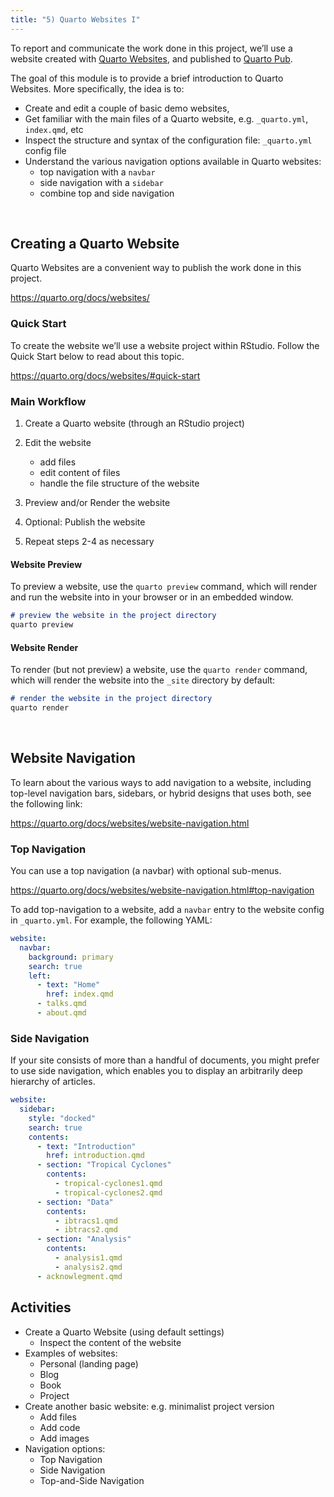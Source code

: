 ```yaml
---
title: "5) Quarto Websites I"
---
```


To report and communicate the work done in this project, we'll use a website created with <a href="https://quarto.org/docs/websites/" target="_blank">Quarto Websites</a>, and published to <a href="https://quartopub.com/" target="_blank">Quarto Pub</a>.

The goal of this module is to provide a brief introduction to Quarto Websites. More specifically, the idea is to:

- Create and edit a couple of basic demo websites, 
- Get familiar with the main files of a Quarto website, e.g. `_quarto.yml`, `index.qmd`, etc
- Inspect the structure and syntax of the configuration file: `_quarto.yml` config file
- Understand the various navigation options available in Quarto websites:
    + top navigation with a `navbar`
    + side navigation with a `sidebar`
    + combine top and side navigation


\


## Creating a Quarto Website

Quarto Websites are a convenient way to publish the work done in this project.

<https://quarto.org/docs/websites/>


### Quick Start

To create the website we'll use a website project within RStudio. Follow the
Quick Start below to read about this topic.

<https://quarto.org/docs/websites/#quick-start>


### Main Workflow

1) Create a Quarto website (through an RStudio project)

2) Edit the website

    - add files
    - edit content of files
    - handle the file structure of the website

3) Preview and/or Render the website

4) Optional: Publish the website

5) Repeat steps 2-4 as necessary


#### Website Preview

To preview a website, use the `quarto preview` command, which 
will render and run the website into in your browser or in an embedded window.

```.markdown
# preview the website in the project directory
quarto preview
```



#### Website Render

To render (but not preview) a website, use the `quarto render` command, which 
will render the website into the `_site` directory by default:

```.markdown
# render the website in the project directory
quarto render
```


\


## Website Navigation

To learn about the various ways to add navigation to a website, including top-level navigation bars, sidebars, or hybrid designs that uses both, see the following link:

<https://quarto.org/docs/websites/website-navigation.html>


### Top Navigation

You can use a top navigation (a navbar) with optional sub-menus.

<https://quarto.org/docs/websites/website-navigation.html#top-navigation>

To add top-navigation to a website, add a `navbar` entry to the website config in 
`_quarto.yml`. For example, the following YAML:

```yaml
website:
  navbar:
    background: primary
    search: true
    left:
      - text: "Home"
        href: index.qmd
      - talks.qmd
      - about.qmd 
```


### Side Navigation

If your site consists of more than a handful of documents, you might prefer to use side navigation, which enables you to display an arbitrarily deep hierarchy of articles.

```yaml
website:
  sidebar:
    style: "docked"
    search: true
    contents:
      - text: "Introduction"
        href: introduction.qmd
      - section: "Tropical Cyclones"
        contents:
          - tropical-cyclones1.qmd
          - tropical-cyclones2.qmd
      - section: "Data"
        contents:
          - ibtracs1.qmd
          - ibtracs2.qmd
      - section: "Analysis"
        contents:
          - analysis1.qmd
          - analysis2.qmd
      - acknowlegment.qmd
```


## Activities

- Create a Quarto Website (using default settings)
    + Inspect the content of the website
- Examples of websites:
    + Personal (landing page)
    + Blog
    + Book
    + Project
- Create another basic website: e.g. minimalist project version
    + Add files
    + Add code
    + Add images
- Navigation options:
    + Top Navigation
    + Side Navigation
    + Top-and-Side Navigation


